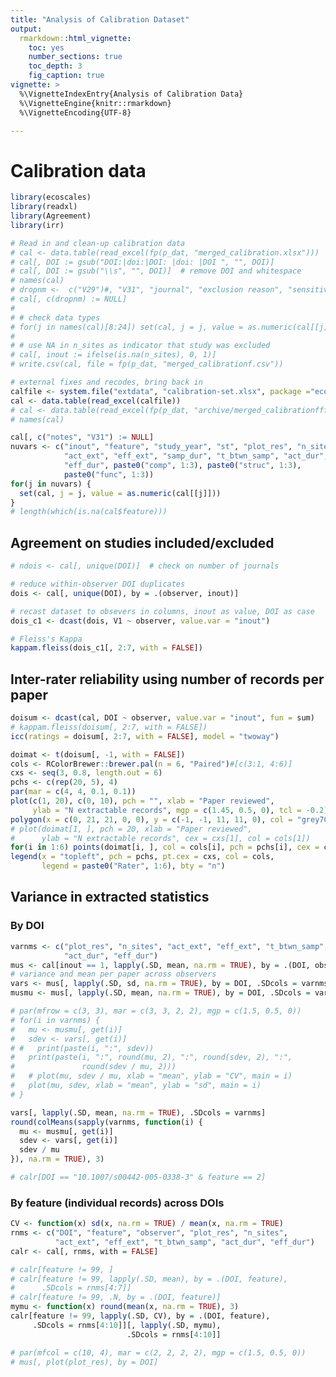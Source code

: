 ```yaml
---
title: "Analysis of Calibration Dataset"
output: 
  rmarkdown::html_vignette:
    toc: yes
    number_sections: true
    toc_depth: 3
    fig_caption: true
vignette: >
  %\VignetteIndexEntry{Analysis of Calibration Data}
  %\VignetteEngine{knitr::rmarkdown}
  %\VignetteEncoding{UTF-8}

---
```


# Calibration data
```r
library(ecoscales)
library(readxl)
library(Agreement)
library(irr)

```

```r
# Read in and clean-up calibration data
# cal <- data.table(read_excel(fp(p_dat, "merged_calibration.xlsx")))
# cal[, DOI := gsub("DOI:|doi:|DOI: |doi: |DOI ", "", DOI)]
# cal[, DOI := gsub("\\s", "", DOI)]  # remove DOI and whitespace
# names(cal)
# dropnm <-  c("V29")#, "V31", "journal", "exclusion reason", "sensitivity")
# cal[, c(dropnm) := NULL]
# 
# # check data types
# for(j in names(cal)[8:24]) set(cal, j = j, value = as.numeric(cal[[j]]))
# 
# # use NA in n_sites as indicator that study was excluded
# cal[, inout := ifelse(is.na(n_sites), 0, 1)]  
# write.csv(cal, file = fp(p_dat, "merged_calibrationf.csv"))
```

```r
# external fixes and recodes, bring back in
calfile <- system.file("extdata", "calibration-set.xlsx", package ="ecoscales")
cal <- data.table(read_excel(calfile))
# cal <- data.table(read_excel(fp(p_dat, "archive/merged_calibrationffffff.xlsx")))
# names(cal)

cal[, c("notes", "V31") := NULL]
nuvars <- c("inout", "feature", "study_year", "st", "plot_res", "n_sites",
            "act_ext", "eff_ext", "samp_dur", "t_btwn_samp", "act_dur", 
            "eff_dur", paste0("comp", 1:3), paste0("struc", 1:3), 
            paste0("func", 1:3))
for(j in nuvars) {
  set(cal, j = j, value = as.numeric(cal[[j]]))
}
# length(which(is.na(cal$feature)))

```

## Agreement on studies included/excluded
```r
# ndois <- cal[, unique(DOI)]  # check on number of journals

# reduce within-observer DOI duplicates 
dois <- cal[, unique(DOI), by = .(observer, inout)]

# recast dataset to obsevers in columns, inout as value, DOI as case
dois_c1 <- dcast(dois, V1 ~ observer, value.var = "inout")

# Fleiss's Kappa
kappam.fleiss(dois_c1[, 2:7, with = FALSE])
```

## Inter-rater reliability using number of records per paper
```r
doisum <- dcast(cal, DOI ~ observer, value.var = "inout", fun = sum)
# kappam.fleiss(doisum[, 2:7, with = FALSE])
icc(ratings = doisum[, 2:7, with = FALSE], model = "twoway")

```

```r
doimat <- t(doisum[, -1, with = FALSE])
cols <- RColorBrewer::brewer.pal(n = 6, "Paired")#[c(3:1, 4:6)]
cxs <- seq(3, 0.8, length.out = 6)
pchs <- c(rep(20, 5), 4)
par(mar = c(4, 4, 0.1, 0.1))
plot(c(1, 20), c(0, 10), pch = "", xlab = "Paper reviewed", 
     ylab = "N extractable records", mgp = c(1.45, 0.5, 0), tcl = -0.2)
polygon(x = c(0, 21, 21, 0, 0), y = c(-1, -1, 11, 11, 0), col = "grey70")
# plot(doimat[1, ], pch = 20, xlab = "Paper reviewed", 
#      ylab = "N extractable records", cex = cxs[1], col = cols[1])
for(i in 1:6) points(doimat[i, ], col = cols[i], pch = pchs[i], cex = cxs[i])
legend(x = "topleft", pch = pchs, pt.cex = cxs, col = cols, 
       legend = paste0("Rater", 1:6), bty = "n")

```

## Variance in extracted statistics
### By DOI
```r
varnms <- c("plot_res", "n_sites", "act_ext", "eff_ext", "t_btwn_samp", 
            "act_dur", "eff_dur")
mus <- cal[inout == 1, lapply(.SD, mean, na.rm = TRUE), by = .(DOI, observer),             .SDcols = varnms]  # mean variable val per paper per observer
# variance and mean per paper across observers
vars <- mus[, lapply(.SD, sd, na.rm = TRUE), by = DOI, .SDcols = varnms] 
musmu <- mus[, lapply(.SD, mean, na.rm = TRUE), by = DOI, .SDcols = varnms]

# par(mfrow = c(3, 3), mar = c(3, 3, 2, 2), mgp = c(1.5, 0.5, 0))
# for(i in varnms) {
#   mu <- musmu[, get(i)]
#   sdev <- vars[, get(i)]
# #   print(paste(i, ":", sdev))
#   print(paste(i, ":", round(mu, 2), ":", round(sdev, 2), ":", 
#               round(sdev / mu, 2)))
#   # plot(mu, sdev / mu, xlab = "mean", ylab = "CV", main = i)
#   plot(mu, sdev, xlab = "mean", ylab = "sd", main = i)
# }

vars[, lapply(.SD, mean, na.rm = TRUE), .SDcols = varnms]
round(colMeans(sapply(varnms, function(i) {
  mu <- musmu[, get(i)]
  sdev <- vars[, get(i)]
  sdev / mu
}), na.rm = TRUE), 3)

# calr[DOI == "10.1007/s00442-005-0338-3" & feature == 2]
```


### By feature (individual records) across DOIs
```r
CV <- function(x) sd(x, na.rm = TRUE) / mean(x, na.rm = TRUE)
rnms <- c("DOI", "feature", "observer", "plot_res", "n_sites", 
          "act_ext", "eff_ext", "t_btwn_samp", "act_dur", "eff_dur")
calr <- cal[, rnms, with = FALSE]

# calr[feature != 99, ]
# calr[feature != 99, lapply(.SD, mean), by = .(DOI, feature), 
#      .SDcols = rnms[4:7]]
# calr[feature != 99, .N, by = .(DOI, feature)]
mymu <- function(x) round(mean(x, na.rm = TRUE), 3)
calr[feature != 99, lapply(.SD, CV), by = .(DOI, feature), 
     .SDcols = rnms[4:10]][, lapply(.SD, mymu), 
                          .SDcols = rnms[4:10]]

# par(mfcol = c(10, 4), mar = c(2, 2, 2, 2), mgp = c(1.5, 0.5, 0))
# mus[, plot(plot_res), by = DOI]

```



